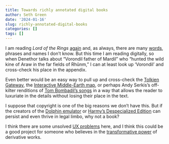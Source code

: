 ```yaml
---
title: Towards richly annotated digital books
author: Seth Green
date: '2024-01-16'
slug: richly-annotated-digital-books
categories: []
tags: []
---
```


I am reading _Lord of the Rings_ [again](https://setharielgreen.com/blog/the-pleasure-of-the-appendices-of-the-lord-of-the-rings/) and, as always, there are many [words](https://setharielgreen.com/blog/all-the-words-in-lord-of-the-rings-that-i-did-not-know/), phrases and names I don't know. But this time I am reading digitally, so when Denethor talks about "Vorondil father of Mardil" who "hunted the wild kine of Araw in the far fields of Rhûnm," I can at least look up 'Vorondil' and cross-check his place in the appendix.

Even better would be an easy way to pull up and cross-check the [Tolkien Gateway](https://tolkiengateway.net/wiki/Main_Page), the [Interactive Middle-Earth map](http://lotrproject.com/map/#zoom=3&lat=-1315.5&lon=1500&layers=BTTTTT), or perhaps Andy Serkis's off-kilter renditions of [Tom Bombadil's songs](https://www.reddit.com/r/lordoftherings/comments/pwgqjc/for_those_of_you_who_have_heard_them_does_andy/) in a way that allows the reader to luxuriate in the details without losing their place in the text.

I suppose that copyright is one of the big reasons we don't have this. But if the creators of the [Dolphin emulator](https://en.wikipedia.org/wiki/Dolphin_(emulator)) or [Harmy's Despecialized Edition](https://en.wikipedia.org/wiki/Harmy%27s_Despecialized_Edition#Legality) can persist and even thrive in legal limbo, why not a book?

I think there are some unsolved [UX problems](https://setharielgreen.com/blog/ux-testing-for-public-infrastructure/) here, and I think this could be a good project for someone who believes in the [transformative power](https://www.transformativeworks.org/) of derivative works.